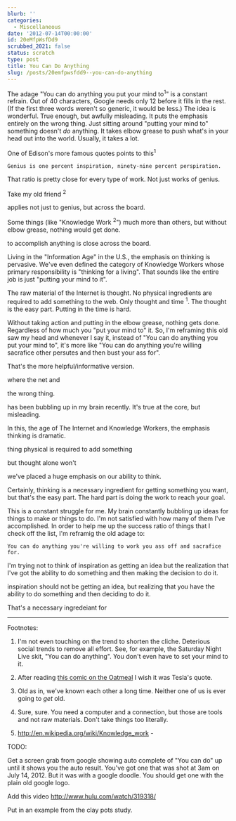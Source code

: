 ```yaml
---
blurb: ''
categories:
  - Miscellaneous
date: '2012-07-14T00:00:00'
id: 20eMfpWsfDd9
scrubbed_2021: false
status: scratch
type: post
title: You Can Do Anything
slug: /posts/20emfpwsfdd9--you-can-do-anything
---
```




The adage "You can do anything you put your mind to<sup>1</sup>" is a constant refrain. Out of 40 characters, Google needs only 12 before it fills in the rest. (If the first three words weren't so generic, it would be less.) The idea is wonderful. True enough, but awfully misleading. It puts the emphasis entirely on the wrong thing. Just sitting around "putting your mind to" something doesn't *do* anything. It takes elbow grease to push what's in your head out into the world. Usually, it takes a lot. 

One of Edison's more famous quotes points to this<sup>1</sup>

	Genius is one percent inspiration, ninety-nine percent perspiration.

That ratio is pretty close for every type of work. Not just works of genius. 



Take my old friend <sup>2</sup>





 applies not just to genius, but across the board. 





 Some things (like "Knowledge Work <sup>2</sup>") much more than others, but without elbow grease, nothing would get done. 



to accomplish anything is close across the board. 










Living in the "Information Age" in the U.S., the emphasis on thinking is pervasive. We've even defined the category of Knowledge Workers whose primary responsibility is "thinking for a living". That sounds like the entire job is just "putting your mind to it". 


The raw material of the Internet is thought. No physical ingredients are required to add something to the web. Only thought and time <sup>1</sup>. The thought is the easy part. Putting in the time is hard. 

Without taking action and putting in the elbow grease, nothing gets done. Regardless of how much you "put your mind to" it. 
So, I'm reframing this old saw my head and whenever I say it, instead of "You can do anything you put your mind to", it's more like "You can do anything you're willing sacrafice other persutes and then bust your ass for".

That's the more helpful/informative version. 











where the net and 




 the wrong thing. 




 has been bubbling up in my brain recently. It's true at the core, but misleading. 

In this, the age of The Internet and Knowledge Workers, the emphasis thinking is dramatic. 




thing physical is required to add something 

 but thought alone won't




we've placed a huge emphasis on our ability to think. 


Certainly, thinking is a necessary ingredient for getting something you want, but that's the easy part. The hard part is doing the work to reach your goal. 

This is a constant struggle for me. My brain constantly bubbling up ideas for things to make or things to do. I'm not satisfied with how many of them I've accomplished. In order to help me up the success ratio of things that I check off the list, I'm reframig the old adage to:

	You can do anything you're willing to work you ass off and sacrafice for. 
	
	






I'm trying not to think of inspiration as getting an idea but the realization that I've got the ability to do something and then making the decision to do it. 

inspiration should not be getting an idea, but realizing that you have the ability to do something and then deciding to do it. 





That's a necessary ingredeiant for 



---

Footnotes:

1. I'm not even touching on the trend to shorten the cliche. Deterious social trends to remove all effort. See, for example, the Saturday Night Live skit, "You can do anything". You don't even have to set your mind to it.

2. After reading [this comic on the Oatmeal](http://theoatmeal.com/comics/tesla) I wish it was Tesla's quote. 

2. Old as in, we've known each other a long time. Neither one of us is ever going to *get* old.




1. Sure, sure. You need a computer and a connection, but those are tools and not raw materials. Don't take things too literally. 


2. http://en.wikipedia.org/wiki/Knowledge_work - 




TODO:

Get a screen grab from google showing auto complete of "You can do" up until it shows you the auto result. You've got one that was shot at 3am on July 14, 2012. But it was with a google doodle. You should get one with the plain old google logo.

Add this video http://www.hulu.com/watch/319318/

Put in an example from the clay pots study.


